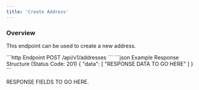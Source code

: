 ```yaml
---
title: 'Create Address'
---
```


### Overview

This endpoint can be used to create a new address.

<RequestExample>
    ```http Endpoint
    POST /api/v1/addresses
    ```
</RequestExample>

<ResponseExample>
    ```json Example Response Structure (Status Code: 201)
    {
        "data": [
        "RESPONSE DATA TO GO HERE"
        ]
    }
    ```
</ResponseExample>

RESPONSE FIELDS TO GO HERE.
